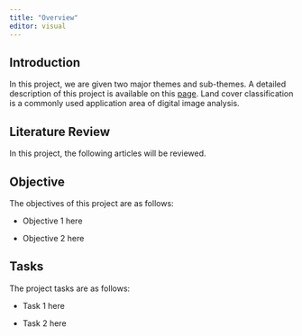 ```yaml
---
title: "Overview"
editor: visual
---
```


## Introduction

In this project, we are given two major themes and sub-themes. A detailed description of this project is available on this [page](https://smt201-ay2022-23t1.netlify.app/gisproject). Land cover classification is a commonly used application area of digital image analysis.

## Literature Review

In this project, the following articles will be reviewed.

## Objective

The objectives of this project are as follows:

-   Objective 1 here

-   Objective 2 here

## Tasks

The project tasks are as follows:

-   Task 1 here

-   Task 2 here
